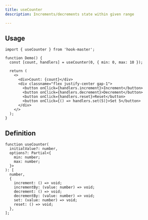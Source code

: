 ```yaml
---
title: useCounter    
description: Increments/decrements state within given range

---
```

## Usage

```tsx
import { useCounter } from 'hook-master';

function Demo() {
  const [count, handlers] = useCounter(0, { min: 0, max: 10 });

  return (
    <>
      <div>Count: {count}</div>
      <div classname="flex justify-center gap-1">
        <button onClick={handlers.increment}>Increment</button>
        <button onClick={handlers.decrement}>Decrement</button>
        <button onClick={handlers.reset}>Reset</button>
        <button onClick={() => handlers.set(5)}>Set 5</button>
      </div>
    </>
  );
}
```

## Definition

```tsx
function useCounter(
  initialValue?: number,
  options?: Partial<{
    min: number;
    max: number;
  }>
): [
  number,
  {
    increment: () => void;
    incrementBy: (value: number) => void;
    decrement: () => void;
    decrementBy: (value: number) => void;
    set: (value: number) => void;
    reset: () => void;
  },
];
```